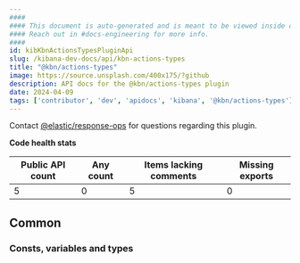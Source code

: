 ```yaml
---
####
#### This document is auto-generated and is meant to be viewed inside our experimental, new docs system.
#### Reach out in #docs-engineering for more info.
####
id: kibKbnActionsTypesPluginApi
slug: /kibana-dev-docs/api/kbn-actions-types
title: "@kbn/actions-types"
image: https://source.unsplash.com/400x175/?github
description: API docs for the @kbn/actions-types plugin
date: 2024-04-09
tags: ['contributor', 'dev', 'apidocs', 'kibana', '@kbn/actions-types']
---
```




Contact [@elastic/response-ops](https://github.com/orgs/elastic/teams/response-ops) for questions regarding this plugin.

**Code health stats**

| Public API count  | Any count | Items lacking comments | Missing exports |
|-------------------|-----------|------------------------|-----------------|
| 5 | 0 | 5 | 0 |

## Common

### Consts, variables and types
<DocDefinitionList data={kbnActionsTypesObj.common.misc}/>

